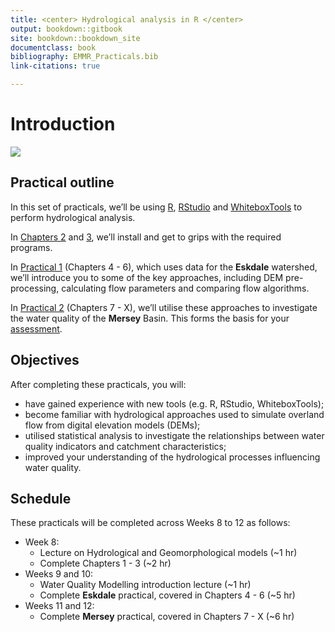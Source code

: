 ```yaml
---
title: <center> Hydrological analysis in R </center> 
output: bookdown::gitbook
site: bookdown::bookdown_site
documentclass: book
bibliography: EMMR_Practicals.bib
link-citations: true

---
```

# Introduction

![](figures/course-logo.png) 

## Practical outline

In this set of practicals, we'll be using [R](https://www.r-project.org/), [RStudio](https://www.rstudio.com/) and [WhiteboxTools](https://jblindsay.github.io/wbt_book/intro.html) to perform hydrological analysis. 

In [Chapters 2](#Installation) and [3](#R), we'll install and get to grips with the required programs. 

In [Practical 1](#FirstPractical) (Chapters 4 - 6), which uses data for the **Eskdale** watershed, we'll introduce you to some of the key approaches, including DEM pre-processing, calculating flow parameters and comparing flow algorithms. 

In [Practical 2](#SecondPractical) (Chapters 7 - X),  we'll utilise these approaches to investigate the water quality of the **Mersey** Basin. This forms the basis for your [assessment](#Assessment). 

## Objectives

After completing these practicals, you will:

- have gained experience with new tools (e.g. R, RStudio, WhiteboxTools);
- become familiar with hydrological approaches used to simulate overland flow from digital elevation models (DEMs);
- utilised statistical analysis to investigate the relationships between water quality indicators and catchment characteristics; 
- improved your understanding of the hydrological processes influencing water quality.

## Schedule

These practicals will be completed across Weeks 8 to 12 as follows:

- Week 8: 
  - Lecture on Hydrological and Geomorphological models (~1 hr)
  - Complete Chapters 1 - 3 (~2 hr)
- Weeks 9 and 10:
  - Water Quality Modelling introduction lecture (~1 hr)
  - Complete **Eskdale** practical, covered in Chapters 4 - 6 (~5 hr)
- Weeks 11 and 12:
  - Complete **Mersey** practical, covered in Chapters 7 - X (~6 hr)

